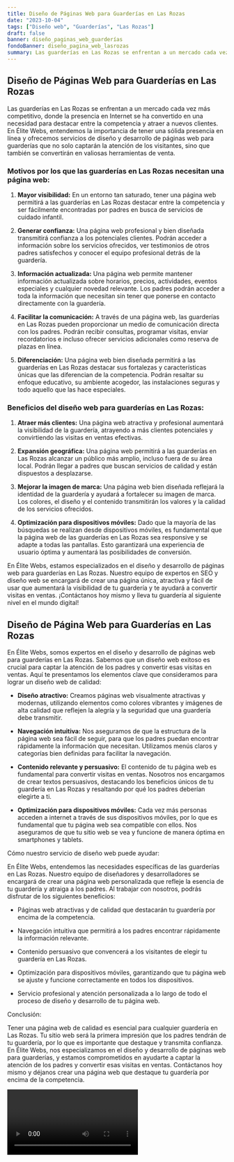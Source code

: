 ```yaml
---
title: Diseño de Páginas Web para Guarderías en Las Rozas
date: "2023-10-04"
tags: ["Diseño web", "Guarderías", "Las Rozas"]
draft: false
banner: diseño_paginas_web_guarderías
fondoBanner: diseño_pagina_web_lasrozas
summary: Las guarderías en Las Rozas se enfrentan a un mercado cada vez más competitivo, donde la presencia en Internet se ha convertido en una necesidad para destacar entre la competencia y atraer a nuevos clientes. En Élite Webs, entendemos la importancia de tener una sólida presencia en línea y ofrecemos servicios de diseño y desarrollo de páginas web para guarderías que no solo captarán la atención de los visitantes, sino que también se convertirán en valiosas herramientas de venta.
---
```



## Diseño de Páginas Web para Guarderías en Las Rozas

Las guarderías en Las Rozas se enfrentan a un mercado cada vez más competitivo, donde la presencia en Internet se ha convertido en una necesidad para destacar entre la competencia y atraer a nuevos clientes. En Élite Webs, entendemos la importancia de tener una sólida presencia en línea y ofrecemos servicios de diseño y desarrollo de páginas web para guarderías que no solo captarán la atención de los visitantes, sino que también se convertirán en valiosas herramientas de venta.

### Motivos por los que las guarderías en Las Rozas necesitan una página web:

1. **Mayor visibilidad:** En un entorno tan saturado, tener una página web permitirá a las guarderías en Las Rozas destacar entre la competencia y ser fácilmente encontradas por padres en busca de servicios de cuidado infantil.

2. **Generar confianza:** Una página web profesional y bien diseñada transmitirá confianza a los potenciales clientes. Podrán acceder a información sobre los servicios ofrecidos, ver testimonios de otros padres satisfechos y conocer el equipo profesional detrás de la guardería.

3. **Información actualizada:** Una página web permite mantener información actualizada sobre horarios, precios, actividades, eventos especiales y cualquier novedad relevante. Los padres podrán acceder a toda la información que necesitan sin tener que ponerse en contacto directamente con la guardería.

4. **Facilitar la comunicación:** A través de una página web, las guarderías en Las Rozas pueden proporcionar un medio de comunicación directa con los padres. Podrán recibir consultas, programar visitas, enviar recordatorios e incluso ofrecer servicios adicionales como reserva de plazas en línea.

5. **Diferenciación:** Una página web bien diseñada permitirá a las guarderías en Las Rozas destacar sus fortalezas y características únicas que las diferencian de la competencia. Podrán resaltar su enfoque educativo, su ambiente acogedor, las instalaciones seguras y todo aquello que las hace especiales.

### Beneficios del diseño web para guarderías en Las Rozas:

1. **Atraer más clientes:** Una página web atractiva y profesional aumentará la visibilidad de la guardería, atrayendo a más clientes potenciales y convirtiendo las visitas en ventas efectivas.

2. **Expansión geográfica:** Una página web permitirá a las guarderías en Las Rozas alcanzar un público más amplio, incluso fuera de su área local. Podrán llegar a padres que buscan servicios de calidad y están dispuestos a desplazarse.

3. **Mejorar la imagen de marca:** Una página web bien diseñada reflejará la identidad de la guardería y ayudará a fortalecer su imagen de marca. Los colores, el diseño y el contenido transmitirán los valores y la calidad de los servicios ofrecidos.

4. **Optimización para dispositivos móviles:** Dado que la mayoría de las búsquedas se realizan desde dispositivos móviles, es fundamental que la página web de las guarderías en Las Rozas sea responsive y se adapte a todas las pantallas. Esto garantizará una experiencia de usuario óptima y aumentará las posibilidades de conversión.

En Élite Webs, estamos especializados en el diseño y desarrollo de páginas web para guarderías en Las Rozas. Nuestro equipo de expertos en SEO y diseño web se encargará de crear una página única, atractiva y fácil de usar que aumentará la visibilidad de tu guardería y te ayudará a convertir visitas en ventas. ¡Contáctanos hoy mismo y lleva tu guardería al siguiente nivel en el mundo digital!

<GifSeo />

<Cta />

## Diseño de Página Web para Guarderías en Las Rozas

En Élite Webs, somos expertos en el diseño y desarrollo de páginas web para guarderías en Las Rozas. Sabemos que un diseño web exitoso es crucial para captar la atención de los padres y convertir esas visitas en ventas. Aquí te presentamos los elementos clave que consideramos para lograr un diseño web de calidad:

- **Diseño atractivo:** Creamos páginas web visualmente atractivas y modernas, utilizando elementos como colores vibrantes y imágenes de alta calidad que reflejen la alegría y la seguridad que una guardería debe transmitir.

- **Navegación intuitiva:** Nos aseguramos de que la estructura de la página web sea fácil de seguir, para que los padres puedan encontrar rápidamente la información que necesitan. Utilizamos menús claros y categorías bien definidas para facilitar la navegación.

- **Contenido relevante y persuasivo:** El contenido de tu página web es fundamental para convertir visitas en ventas. Nosotros nos encargamos de crear textos persuasivos, destacando los beneficios únicos de tu guardería en Las Rozas y resaltando por qué los padres deberían elegirte a ti.

- **Optimización para dispositivos móviles:** Cada vez más personas acceden a internet a través de sus dispositivos móviles, por lo que es fundamental que tu página web sea compatible con ellos. Nos aseguramos de que tu sitio web se vea y funcione de manera óptima en smartphones y tablets.

Cómo nuestro servicio de diseño web puede ayudar:

En Élite Webs, entendemos las necesidades específicas de las guarderías en Las Rozas. Nuestro equipo de diseñadores y desarrolladores se encargará de crear una página web personalizada que refleje la esencia de tu guardería y atraiga a los padres. Al trabajar con nosotros, podrás disfrutar de los siguientes beneficios:

- Páginas web atractivas y de calidad que destacarán tu guardería por encima de la competencia.

- Navegación intuitiva que permitirá a los padres encontrar rápidamente la información relevante.

- Contenido persuasivo que convencerá a los visitantes de elegir tu guardería en Las Rozas.

- Optimización para dispositivos móviles, garantizando que tu página web se ajuste y funcione correctamente en todos los dispositivos.

- Servicio profesional y atención personalizada a lo largo de todo el proceso de diseño y desarrollo de tu página web.

Conclusión:

Tener una página web de calidad es esencial para cualquier guardería en Las Rozas. Tu sitio web será la primera impresión que los padres tendrán de tu guardería, por lo que es importante que destaque y transmita confianza. En Élite Webs, nos especializamos en el diseño y desarrollo de páginas web para guarderías, y estamos comprometidos en ayudarte a captar la atención de los padres y convertir esas visitas en ventas. Contáctanos hoy mismo y déjanos crear una página web que destaque tu guardería por encima de la competencia.

<Video />

<CtaBot job="Guarderías" city="Las Rozas" />

<Gmaps query="Las Rozas+españa+maps" />
